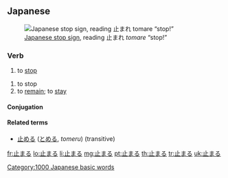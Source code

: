 ==Japanese==
{{ja-kanjitab|止}}
[[File:Japan Stop&Pedestrian Crossing.jpg|thumb|upright|[[w:Road signs in Japan|Japanese stop sign]], reading 止まれ ''tomare'' “stop!”]]

===Verb===
{{ja-verb|kk|type=1|tr=intrans|hira=とまる|rom=tomaru}}

# to [[stop]]

{{ja-verb|kk|type=1|tr=intrans|hira=とどまる|rom=todomaru}}

# to stop
# to [[remain]]; to [[stay]]


====Conjugation====
{{ja-go-ru|止ま|とま|toma}}

====Related terms====
*[[止める]] ([[とめる]], ''tomeru'') (transitive)

[[Category:1000 Japanese basic words]]

[[fr:止まる]]
[[lo:止まる]]
[[li:止まる]]
[[mg:止まる]]
[[pt:止まる]]
[[th:止まる]]
[[tr:止まる]]
[[uk:止まる]]